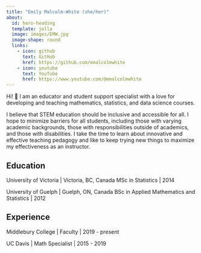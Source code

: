 ```yaml
---
title: "Emily Malcolm-White (she/her)"
about:
  id: hero-heading
  template: jolla
  image: images/EMW.jpg
  image-shape: round
  links:
    - icon: github
      text: GitHub
      href: https://github.com/emalcolmwhite
    - icon: youtube
      text: YouTube
      href: https://www.youtube.com/@emalcolmwhite
---
```


:::{#hero-heading}

Hi! 👋 I am an educator and student support specialist with a love for developing and teaching mathematics, statistics, and data science courses.

I believe that STEM education should be inclusive and accessible for all. I hope to minimize barriers for all students, including those with varying academic backgrounds, those with responsibilities outside of academics, and those with disabilities. I take the time to learn about innovative and effective teaching pedagogy and like to keep trying new things to maximize my effectiveness as an instructor.

## Education

<i class="fas fa-graduation-cap"></i> University of Victoria | Victoria, BC, Canada
MSc in Statistics | 2014

<i class="fas fa-graduation-cap"></i> University of Guelph | Guelph, ON, Canada
BSc in Applied Mathematics and Statistics | 2012

## Experience

Middlebury College | Faculty | 2019 - present

UC Davis | Math Specialist | 2015 - 2019


:::
